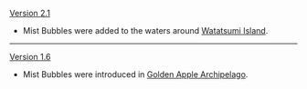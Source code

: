 {{Change History/Header}}
[[Version 2.1]]
* Mist Bubbles were added to the waters around [[Watatsumi Island]].
----
[[Version 1.6]]
* Mist Bubbles were introduced in [[Golden Apple Archipelago/1.6|Golden Apple Archipelago]].